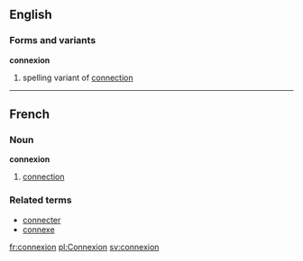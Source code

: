 ==English==
===Forms and variants===
'''connexion'''
#spelling variant of [[connection]]

----

==French==
===Noun===
'''connexion'''

# [[connection]]

===Related terms===
*[[connecter]]
*[[connexe]]

[[fr:connexion]]
[[pl:Connexion]]
[[sv:connexion]]